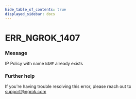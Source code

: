 ```yaml
---
hide_table_of_contents: true
displayed_sidebar: docs
---
```



# ERR_NGROK_1407

### Message
IP Policy with name `NAME` already exists

<ErrorDetails error='err_ngrok_1407' />


### Further help
If you're having trouble resolving this error, please reach out to [support@ngrok.com](mailto:support@ngrok.com?subject=Help%20with%20ERR_NGROK_1407)

